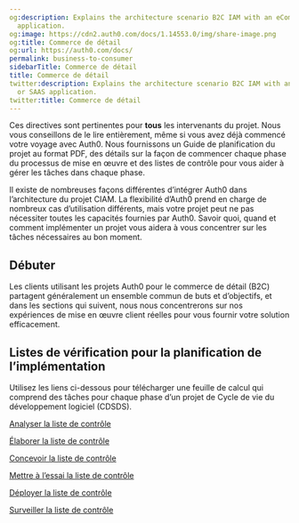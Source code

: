 ```yaml
---
og:description: Explains the architecture scenario B2C IAM with an eCommerce or SAAS
  application.
og:image: https://cdn2.auth0.com/docs/1.14553.0/img/share-image.png
og:title: Commerce de détail
og:url: https://auth0.com/docs/
permalink: business-to-consumer
sidebarTitle: Commerce de détail
title: Commerce de détail
twitter:description: Explains the architecture scenario B2C IAM with an eCommerce
  or SAAS application.
twitter:title: Commerce de détail
---
```


Ces directives sont pertinentes pour **tous** les intervenants du projet. Nous vous conseillons de le lire entièrement, même si vous avez déjà commencé votre voyage avec Auth0. Nous fournissons un Guide de planification du projet au format PDF, des détails sur la façon de commencer chaque phase du processus de mise en œuvre et des listes de contrôle pour vous aider à gérer les tâches dans chaque phase.

Il existe de nombreuses façons différentes d’intégrer Auth0 dans l’architecture du projet CIAM. La flexibilité d’Auth0 prend en charge de nombreux cas d’utilisation différents, mais votre projet peut ne pas nécessiter toutes les capacités fournies par Auth0. Savoir quoi, quand et comment implémenter un projet vous aidera à vous concentrer sur les tâches nécessaires au bon moment.



## Débuter

Les clients utilisant les projets Auth0 pour le commerce de détail (B2C) partagent généralement un ensemble commun de buts et d’objectifs, et dans les sections qui suivent, nous nous concentrerons sur nos expériences de mise en œuvre client réelles pour vous fournir votre solution efficacement.





## Listes de vérification pour la planification de l’implémentation

Utilisez les liens ci-dessous pour télécharger une feuille de calcul qui comprend des tâches pour chaque phase d’un projet de Cycle de vie du développement logiciel (CDSDS).

[Analyser la liste de contrôle](https://cdn2.auth0.com/docs/media/articles/architecture-scenarios/checklists/Analyze-Checklist.xlsx)

[Élaborer la liste de contrôle](https://cdn2.auth0.com/docs/media/articles/architecture-scenarios/checklists/Design-Checklist.xlsx)

[Concevoir la liste de contrôle](https://cdn2.auth0.com/docs/media/articles/architecture-scenarios/checklists/Build-Checklist.xlsx)

[Mettre à l’essai la liste de contrôle](https://cdn2.auth0.com/docs/media/articles/architecture-scenarios/checklists/Test-Checklist.xlsx)

[Déployer la liste de contrôle](https://cdn2.auth0.com/docs/media/articles/architecture-scenarios/checklists/Deploy-Checklist.xlsx)

[Surveiller la liste de contrôle](https://cdn2.auth0.com/docs/media/articles/architecture-scenarios/checklists/Monitor-Checklist.xlsx)